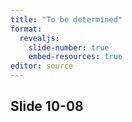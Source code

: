 ```yaml
---
title: "To be determined"
format: 
  revealjs:
    slide-number: true
    embed-resources: true
editor: source
---
```


## Slide 10-08

::: notes

:::


